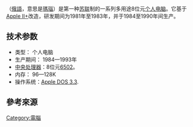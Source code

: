 {{noteta|G1=IT}}
{{expand english|time=2021-01-01}}
'''{{lang|ru|Ага́т}}'''（[[俄語|俄語]]，意思是[[瑪瑙|瑪瑙]]）是第一种[[苏联|苏联]]制的一系列多用途8位元[[个人电脑|个人电脑]]。它基于[[Apple_II+|Apple II+]]改造，研发期间为1981年至1983年，并于1984至1990年间生产。

== 技术参数 ==
* 类型： 个人电脑
* 生产期间： 1984—1993年
* [[中央处理器|中央处理器]]：8位元[[MOS_Technology_6502|6502]]。
* 内存： 96—128K
* 操作系统：[[Apple_DOS|Apple DOS 3.3]].

==參考來源==

{{Computer-stub}}

[[Category:電腦|Category:電腦]]